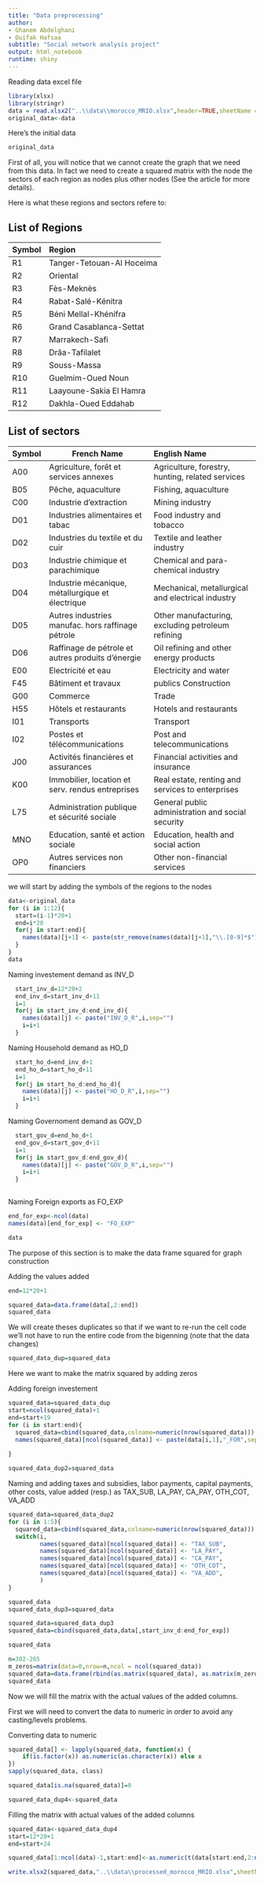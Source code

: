 ---
title: "Data preprocessing"
author:
- Ghanem Abdelghani
- Ouifak Hafsaa
subtitle: "Social network analysis project"
output: html_notebook
runtime: shiny
---



Reading data excel file

```{r}
library(xlsx)
library(stringr)
data = read.xlsx2("..\\data\\morocco_MRIO.xlsx",header=TRUE,sheetName = "IIOS")
original_data<-data
```

Here's the initial data
```{r}
original_data
```


First of all, you will notice that we cannot create the graph that we need from this data. In fact we need to create a squared matrix with the node the sectors of each region as nodes plus other nodes (See the article for more details).

Here is what these regions and sectors refere to:

List of Regions
---
Symbol  Region
------  -------
R1	    Tanger-Tetouan-Al Hoceima
R2	    Oriental
R3	    Fès-Meknès
R4	    Rabat-Salé-Kénitra
R5	    Béni Mellal-Khénifra
R6	    Grand Casablanca-Settat
R7	    Marrakech-Safi
R8	    Drâa-Tafilalet
R9	    Souss-Massa
R10	    Guelmim-Oued Noun
R11	    Laayoune-Sakia El Hamra
R12	    Dakhla-Oued Eddahab
---


List of sectors
---
Symbol  French Name                                         English Name
------  -----------                                         -------------
A00	    Agriculture, forêt et services annexes	            Agriculture, forestry, hunting, related services
B05	    Pêche, aquaculture	                                Fishing, aquaculture
C00	    Industrie d’extraction	                            Mining industry
D01	    Industries alimentaires et tabac	                  Food industry and tobacco
D02	    Industries du textile et du cuir	                  Textile and leather industry
D03	    Industrie chimique et parachimique	                Chemical and para-chemical industry
D04	    Industrie mécanique, métallurgique et électrique	  Mechanical, metallurgical and electrical industry
D05	    Autres industries manufac. hors raffinage pétrole	  Other manufacturing, excluding petroleum refining
D06	    Raffinage de pétrole et autres produits d’énergie	  Oil refining and other energy products
E00	    Electricité et eau	                                Electricity and water
F45	    Bâtiment et travaux                                 publics	Construction
G00	    Commerce	                                          Trade
H55	    Hôtels et restaurants	                              Hotels and restaurants
I01	    Transports	                                        Transport
I02	    Postes et télécommunications	                      Post and telecommunications
J00	    Activités financières et assurances	                Financial activities and insurance
K00	    Immobilier, location et serv. rendus entreprises	  Real estate, renting and services to enterprises
L75	    Administration publique et sécurité sociale	        General public administration and social security
MNO	    Education, santé et action sociale	                Education, health and     social                                              action
OP0	    Autres services non financiers	                    Other non-financial services
---


we will start by adding the symbols of the regions to the nodes
```{r}

data<-original_data
for (i in 1:12){
  start=(i-1)*20+1
  end=i*20
  for(j in start:end){
    names(data)[j+1] <- paste(str_remove(names(data)[j+1],"\\.[0-9]*$"),paste("_R",i,sep=""),sep="") 
  }
}
data

```

Naming investement demand as INV_D

```{r}

  start_inv_d=12*20+2
  end_inv_d=start_inv_d+11
  i=1
  for(j in start_inv_d:end_inv_d){
    names(data)[j] <- paste("INV_D_R",i,sep="")
    i=i+1
  }
```

Naming Household demand as HO_D

```{r}

  start_ho_d=end_inv_d+1
  end_ho_d=start_ho_d+11
  i=1
  for(j in start_ho_d:end_ho_d){
    names(data)[j] <- paste("HO_D_R",i,sep="")
    i=i+1
  }
```


Naming Governoment demand as GOV_D
```{r}

  start_gov_d=end_ho_d+1
  end_gov_d=start_gov_d+11
  i=1
  for(j in start_gov_d:end_gov_d){
    names(data)[j] <- paste("GOV_D_R",i,sep="")
    i=i+1
  }
  
```


Naming Foreign exports as FO_EXP
```{r}
end_for_exp<-ncol(data)
names(data)[end_for_exp] <- "FO_EXP"

```


```{r}
data
```



The purpose of this section is to make the data frame squared for graph construction <br/>

Adding the values added

```{r}
end=12*20+1

squared_data=data.frame(data[,2:end])
squared_data
```

We will create theses duplicates so that if we want to re-run the cell code we'll not have to run the entire code from the bigenning (note that the data changes)
```{r}
squared_data_dup=squared_data

```

Here we want to make the matrix squared by adding zeros

Adding foreign investement 
```{r}
squared_data=squared_data_dup
start=ncol(squared_data)+1
end=start+19
for (i in start:end){
  squared_data=cbind(squared_data,colname=numeric(nrow(squared_data)))
  names(squared_data)[ncol(squared_data)] <- paste(data[i,1],"_FOR",sep="")
  
}

squared_data_dup2=squared_data

```

Naming and adding taxes and subsidies, labor payments, capital payments, other costs, value added (resp.) as TAX_SUB, LA_PAY, CA_PAY, OTH_COT, VA_ADD

```{r}
squared_data=squared_data_dup2
for (i in 1:5){
  squared_data=cbind(squared_data,colname=numeric(nrow(squared_data)))
  switch(i,
         names(squared_data)[ncol(squared_data)] <- "TAX_SUB",
         names(squared_data)[ncol(squared_data)] <- "LA_PAY",
         names(squared_data)[ncol(squared_data)] <- "CA_PAY",
         names(squared_data)[ncol(squared_data)] <- "OTH_COT",
         names(squared_data)[ncol(squared_data)] <- "VA_ADD",
         )
}

```

```{r}
squared_data
squared_data_dup3=squared_data
```

```{r}
squared_data=squared_data_dup3
squared_data=cbind(squared_data,data[,start_inv_d:end_for_exp])
```


```{r}
squared_data
```

```{r}
n=302-265
m_zeros=matrix(data=0,nrow=n,ncol = ncol(squared_data))
squared_data=data.frame(rbind(as.matrix(squared_data), as.matrix(m_zeros)))
squared_data
```

Now we will fill the matrix with the actual values of the added columns.

First we will need to convert the data to numeric in order to avoid any casting/levels problems.

Converting data to numeric
```{r}
squared_data[] <- lapply(squared_data, function(x) {
    if(is.factor(x)) as.numeric(as.character(x)) else x
})
sapply(squared_data, class)

squared_data[is.na(squared_data)]=0

squared_data_dup4<-squared_data
```

Filling the matrix with actual values of the added columns
```{r}
squared_data<-squared_data_dup4
start=12*20+1
end=start+24

squared_data[1:ncol(data)-1,start:end]<-as.numeric(t(data[start:end,2:ncol(data)]))

```

```{r}
write.xlsx2(squared_data,"..\\data\\processed_morocco_MRIO.xlsx",sheetName = "IIOS",row.names = FALSE)
```








